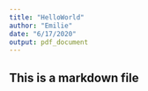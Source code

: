```yaml
---
title: "HelloWorld"
author: "Emilie"
date: "6/17/2020"
output: pdf_document
---
```


## This is a markdown file
